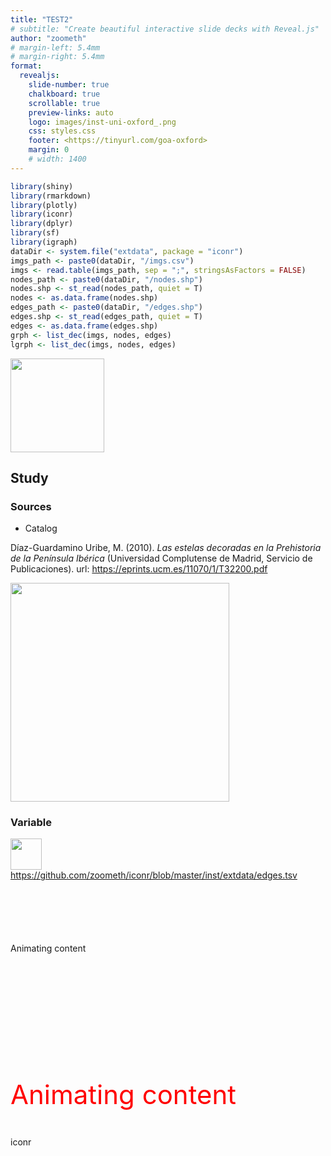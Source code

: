```yaml
---
title: "TEST2"
# subtitle: "Create beautiful interactive slide decks with Reveal.js"
author: "zoometh"
# margin-left: 5.4mm
# margin-right: 5.4mm
format:
  revealjs: 
    slide-number: true
    chalkboard: true
    scrollable: true
    preview-links: auto
    logo: images/inst-uni-oxford_.png
    css: styles.css
    footer: <https://tinyurl.com/goa-oxford>
    margin: 0
    # width: 1400
---
```


```r
library(shiny)
library(rmarkdown)
library(plotly)
library(iconr)
library(dplyr)
library(sf)
library(igraph)
dataDir <- system.file("extdata", package = "iconr")
imgs_path <- paste0(dataDir, "/imgs.csv")
imgs <- read.table(imgs_path, sep = ";", stringsAsFactors = FALSE)
nodes_path <- paste0(dataDir, "/nodes.shp")
nodes.shp <- st_read(nodes_path, quiet = T)
nodes <- as.data.frame(nodes.shp)
edges_path <- paste0(dataDir, "/edges.shp")
edges.shp <- st_read(edges_path, quiet = T)
edges <- as.data.frame(edges.shp)
grph <- list_dec(imgs, nodes, edges)
lgrph <- list_dec(imgs, nodes, edges)
```


<img src="https://raw.githubusercontent.com/zoometh/iconr/master/inst/extdata/Cerro_Muriano.Cerro_Muriano_1.jpg" width='150px' />

## Study

::: {.panel-tabset}

### Sources

* Catalog

Díaz-Guardamino Uribe, M. (2010). *Las estelas decoradas en la Prehistoria de la Península Ibérica* (Universidad Complutense de Madrid, Servicio de Publicaciones). url: [https://eprints.ucm.es/11070/1/T32200.pdf](https://eprints.ucm.es/11070/1/T32200.pdf)


<img src="https://raw.githubusercontent.com/zoometh/iconr/master/doc/img/sources-catalog-diazguardamino.jpg" width='350px' />



### Variable {auto-animate=true}

<div>
<a href="https://github.com">
<img src="https://github.githubassets.com/images/modules/logos_page/GitHub-Mark.png" alt="" style="height: 50px;margin: 0 0 0 0; background: transparent;" class="demo-logo"></a>
<span class= smalltext><a href="https://github.com/zoometh/iconr/blob/master/inst/extdata/edges.tsv">https://github.com/zoometh/iconr/blob/master/inst/extdata/edges.tsv</a></span>
</div>

<script src="https://gist.github.com/zoometh/dfa9fb0305961710e28e6d0a05b69eb3.js"></script>

:::

## {auto-animate=true}

::: {style="margin-top: 100px;"}
Animating content
:::

## {auto-animate=true}

::: {style="margin-top: 200px; font-size: 3em; color: red;"}
Animating content
:::

## {auto-animate=true}

iconr
